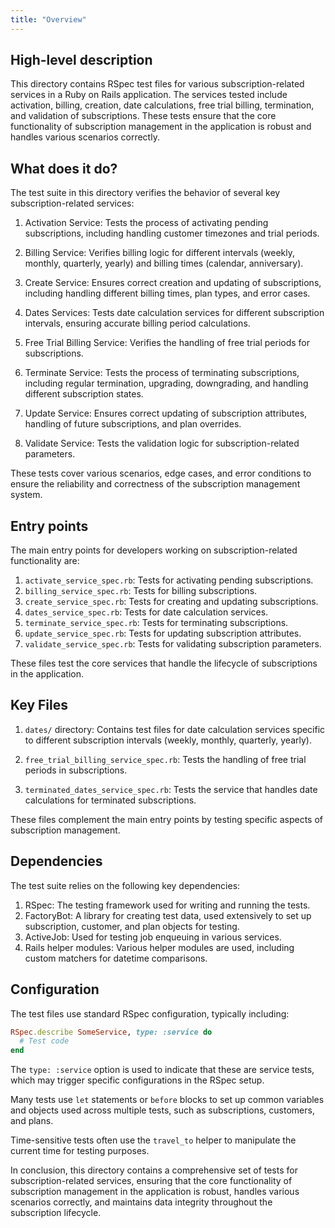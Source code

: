 ```yaml
---
title: "Overview"
---
```


## High-level description
This directory contains RSpec test files for various subscription-related services in a Ruby on Rails application. The services tested include activation, billing, creation, date calculations, free trial billing, termination, and validation of subscriptions. These tests ensure that the core functionality of subscription management in the application is robust and handles various scenarios correctly.

## What does it do?
The test suite in this directory verifies the behavior of several key subscription-related services:

1. Activation Service: Tests the process of activating pending subscriptions, including handling customer timezones and trial periods.

2. Billing Service: Verifies billing logic for different intervals (weekly, monthly, quarterly, yearly) and billing times (calendar, anniversary).

3. Create Service: Ensures correct creation and updating of subscriptions, including handling different billing times, plan types, and error cases.

4. Dates Services: Tests date calculation services for different subscription intervals, ensuring accurate billing period calculations.

5. Free Trial Billing Service: Verifies the handling of free trial periods for subscriptions.

6. Terminate Service: Tests the process of terminating subscriptions, including regular termination, upgrading, downgrading, and handling different subscription states.

7. Update Service: Ensures correct updating of subscription attributes, handling of future subscriptions, and plan overrides.

8. Validate Service: Tests the validation logic for subscription-related parameters.

These tests cover various scenarios, edge cases, and error conditions to ensure the reliability and correctness of the subscription management system.

## Entry points
The main entry points for developers working on subscription-related functionality are:

1. `activate_service_spec.rb`: Tests for activating pending subscriptions.
2. `billing_service_spec.rb`: Tests for billing subscriptions.
3. `create_service_spec.rb`: Tests for creating and updating subscriptions.
4. `dates_service_spec.rb`: Tests for date calculation services.
5. `terminate_service_spec.rb`: Tests for terminating subscriptions.
6. `update_service_spec.rb`: Tests for updating subscription attributes.
7. `validate_service_spec.rb`: Tests for validating subscription parameters.

These files test the core services that handle the lifecycle of subscriptions in the application.

## Key Files
1. `dates/` directory: Contains test files for date calculation services specific to different subscription intervals (weekly, monthly, quarterly, yearly).

2. `free_trial_billing_service_spec.rb`: Tests the handling of free trial periods in subscriptions.

3. `terminated_dates_service_spec.rb`: Tests the service that handles date calculations for terminated subscriptions.

These files complement the main entry points by testing specific aspects of subscription management.

## Dependencies
The test suite relies on the following key dependencies:

1. RSpec: The testing framework used for writing and running the tests.
2. FactoryBot: A library for creating test data, used extensively to set up subscription, customer, and plan objects for testing.
3. ActiveJob: Used for testing job enqueuing in various services.
4. Rails helper modules: Various helper modules are used, including custom matchers for datetime comparisons.

## Configuration
The test files use standard RSpec configuration, typically including:

```ruby
RSpec.describe SomeService, type: :service do
  # Test code
end
```

The `type: :service` option is used to indicate that these are service tests, which may trigger specific configurations in the RSpec setup.

Many tests use `let` statements or `before` blocks to set up common variables and objects used across multiple tests, such as subscriptions, customers, and plans.

Time-sensitive tests often use the `travel_to` helper to manipulate the current time for testing purposes.

In conclusion, this directory contains a comprehensive set of tests for subscription-related services, ensuring that the core functionality of subscription management in the application is robust, handles various scenarios correctly, and maintains data integrity throughout the subscription lifecycle.